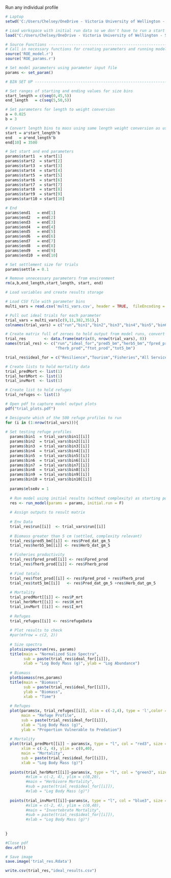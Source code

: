 Run any individual profile

```{r setup}

# Laptop
setwd('C:/Users/Chelsey/OneDrive - Victoria University of Wellington - STAFF/Thesis/ROE - Refuge Optimization Experiment/Model In Progress/ROE')

# Load workspace with initial run data so we don't have to run a start simulation
load("C:/Users/Chelsey/OneDrive - Victoria University of Wellington - STAFF/Thesis/ROE - Refuge Optimization Experiment/Model In Progress/ROE/ROE_initial.RData")

# Source Functions ----------------------------------------------------------------------------------------------------
# Call in necessary functions for creating parameters and running model
source('ROE_model.r')
source('ROE_params.r')

# Set model parameters using parameter input file
params <- set_param()

# BIN SET UP -----------------------------------------------------------------------------------------------------------

# Set ranges of starting and ending values for size bins
start_length = c(seq(0,45,5))
end_length   = c(seq(5,50,5))

# Set parameters for length to weight conversion
a = 0.025
b = 3

# Convert length bins to mass using same length weight conversion as used in data
start = a*start_length^b
end   = a*end_length^b
end[10] = 3500

# Set start and end parameters
params$start1  = start[1]
params$start2  = start[2]
params$start3  = start[3]
params$start4  = start[4]
params$start5  = start[5]
params$start6  = start[6]
params$start7  = start[7]
params$start8  = start[8]
params$start9  = start[9]
params$start10 = start[10]

# End 
params$end1   = end[1] 
params$end2   = end[2] 
params$end3   = end[3] 
params$end4   = end[4] 
params$end5   = end[5] 
params$end6   = end[6] 
params$end7   = end[7] 
params$end8   = end[8] 
params$end9   = end[9] 
params$end10  = end[10]

# Set settlement size for trials
params$settle = 0.1

# Remove unnecessary parameters from environment
rm(a,b,end_length,start_length, start, end)

```

```{r runmodel, fig.height = 10.5, fig.height = 7.5}

# Load variables and create results storage

# Load CSV file with parameter bins
multi_vars = read.csv('multi_vars.csv', header = TRUE,  fileEncoding = "UTF-8-BOM")

# Pull out ideal trials for each parameter
trial_vars = multi_vars[c(9,11,382,351),]
colnames(trial_vars) = c("run","bin1","bin2","bin3","bin4","bin5","bin6","bin7","bin8","bin9","bin10")

# Create matrix full of zeroes to hold output from model runs, convert to named data framewor
trial_res        <- data.frame(matrix(0, nrow(trial_vars), 8))
names(trial_res) <- c("run","ideal_for","pred5_bm","herb5_bm","fpred_prod",
                      "fherb_prod","ftot_prod","tot5_bm")

trial_res$ideal_for = c("Resilience","Tourism","Fisheries","All Services")

# Create lists to hold mortality data
trial_predMort <- list(1)
trial_herbMort <- list(1)
trial_invMort  <- list(1)

# Create list to hold refuges
trial_refuges <- list(1)

# Open pdf to capture model output plots
pdf("trial_plots.pdf")

# Designate which of the 500 refuge profiles to run
for (i in (1:nrow(trial_vars))){
  
# Set testing refuge profiles
  params$bin1  = trial_vars$bin1[[i]]
  params$bin2  = trial_vars$bin2[[i]]
  params$bin3  = trial_vars$bin3[[i]]
  params$bin4  = trial_vars$bin4[[i]]
  params$bin5  = trial_vars$bin5[[i]]
  params$bin6  = trial_vars$bin6[[i]]
  params$bin7  = trial_vars$bin7[[i]]
  params$bin8  = trial_vars$bin8[[i]]
  params$bin9  = trial_vars$bin9[[i]]
  params$bin10 = trial_vars$bin10[[i]]
  
  params$elseAv = 1
  
  # Run model using initial results (without complexity) as starting point
  res <- run_model(params = params, initial.run = F)
  
  # Assign outputs to result matrix
  
  # Env Data
  trial_res$run[[i]]  <- trial_vars$run[[i]]
  
  # Biomass greater than 5 cm (settled, complexity relevant)
  trial_res$pred5_bm[[i]] <- res$Pred_dat_gm_5
  trial_res$herb5_bm[[i]] <- res$Herb_dat_gm_5

  # Fisheries productivity
  trial_res$fpred_prod[[i]] <- res$Fpred_prod
  trial_res$fherb_prod[[i]] <- res$Fherb_prod
  
  # Find totals
  trial_res$ftot_prod[[i]] <- res$Fpred_prod + res$Fherb_prod
  trial_res$tot5_bm[[i]]   <- res$Pred_dat_gm_5 +res$Herb_dat_gm_5
  
  # Mortality
  trial_predMort[[i]] <- res$P_mrt
  trial_herbMort[[i]] <- res$H_mrt
  trial_invMort [[i]] <- res$I_mrt
  
  # Refuges
  trial_refuges[[i]] <- res$refugeData
  
  # Plot results to check
  #par(mfrow = c(2, 2))
  
  # Size spectra
  plotsizespectrum(res, params)
  title(main = "Normalized Size Spectra",
        sub = paste(trial_res$ideal_for[[i]]),
        xlab = "Log Body Mass (g)", ylab = "Log Abundance")
  
  # Biomass
  plotbiomass(res,params)
  title(main = "Biomass",
        sub = paste(trial_res$ideal_for[[i]]),
        ylab = "Biomass",
        xlab = "Time")
  
  # Refuges
  plot(params$x, trial_refuges[[i]], xlim = c(-2,4), type = 'l',color = "purple2",
       main = "Refuge Profile", 
       sub = paste(trial_res$ideal_for[[i]]),
       xlab = "Log Body Mass (g)", 
       ylab = "Proportion Vulnerable to Predation")
  
  # Mortality
  plot(trial_predMort[[i]] ~ params$x, type = "l", col = "red3", size = 1,
       xlim = c(-2, 4), ylim = c(0,40),
       main = "Mortality",
       sub = paste(trial_res$ideal_for[[i]]), 
       xlab = "Log Body Mass (g)")
  
  points(trial_herbMort[[i]]~params$x, type = "l", col = "green3", size = 1)
         #xlim = c(-2, 4), ylim = c(0,20),
         #main = "Herbivore Mortality", 
         #sub = paste(trial_res$ideal_for[[i]]), 
         #xlab = "Log Body Mass (g)")
  
  points(trial_invMort[[i]]~params$x, type = "l", col = "blue3", size = 1)
         #xlim = c(-2, 4), ylim = c(0,40),
         #main = "Invertebrate Mortality", 
         #sub = paste(trial_res$ideal_for[[i]]), 
         #xlab = "Log Body Mass (g)")
        
  
}

#Close pdf
dev.off()

# Save image
save.image('trial_res.Rdata')

write.csv(trial_res,"ideal_results.csv")

```